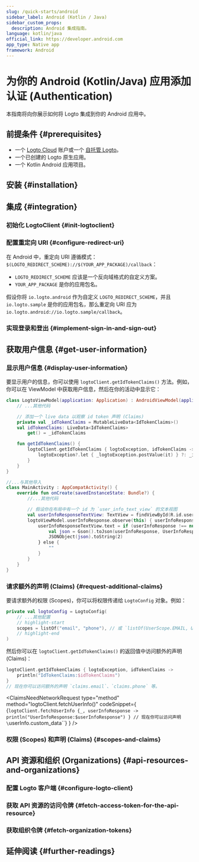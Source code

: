```yaml
---
slug: /quick-starts/android
sidebar_label: Android (Kotlin / Java)
sidebar_custom_props:
  description: Android 集成指南。
language: kotlin/java
official_link: https://developer.android.com
app_type: Native app
framework: Android
---
```





# 为你的 Android (Kotlin/Java) 应用添加认证 (Authentication)

本指南将向你展示如何将 Logto 集成到你的 Android 应用中。

<AndroidGuideTip />

## 前提条件 \{#prerequisites}

- 一个 [Logto Cloud](https://cloud.logto.io) 账户或一个 [自托管 Logto](/introduction/set-up-logto-oss)。
- 一个已创建的 Logto 原生应用。
- 一个 Kotlin Android 应用项目。

## 安装 \{#installation}

<Installation />

## 集成 \{#integration}

### 初始化 LogtoClient \{#init-logtoclient}

<InitLogtoClient />

### 配置重定向 URI \{#configure-redirect-uri}

<SignInFlowSummary />

<ConfigureRedirectUri
  figureSrc="/img/assets/android-redirect-uri.png"
  redirectUri="io.logto.android://io.logto.sample/callback"
/>

在 Android 中，重定向 URI 遵循模式：`$(LOGTO_REDIRECT_SCHEME)://$(YOUR_APP_PACKAGE)/callback`：

- `LOGTO_REDIRECT_SCHEME` 应该是一个反向域格式的自定义方案。
- `YOUR_APP_PACKAGE` 是你的应用包名。

假设你将 `io.logto.android` 作为自定义 `LOGTO_REDIRECT_SCHEME`，并且 `io.logto.sample` 是你的应用包名，那么重定向 URI 应为 `io.logto.android://io.logto.sample/callback`。

### 实现登录和登出 \{#implement-sign-in-and-sign-out}

<ImplementSignInAndSignOut />

<Checkpoint />

## 获取用户信息 \{#get-user-information}

### 显示用户信息 \{#display-user-information}

要显示用户的信息，你可以使用 `logtoClient.getIdTokenClaims()` 方法。例如，你可以在 ViewModel 中获取用户信息，然后在你的活动中显示它：

```kotlin title="LogtoModelView.kt"
class LogtoViewModel(application: Application) : AndroidViewModel(application) {
    // ...其他代码

    // 添加一个 live data 以观察 id token 声明 (Claims)
    private val _idTokenClaims = MutableLiveData<IdTokenClaims>()
    val idTokenClaims: LiveData<IdTokenClaims>
        get() = _idTokenClaims

    fun getIdTokenClaims() {
        logtoClient.getIdTokenClaims { logtoException, idTokenClaims ->
            logtoException?.let { _logtoException.postValue(it) } ?: _idTokenClaims.postValue(idTokenClaims)
        }
    }
}
```

```kotlin title="MainActivity.kt"
//...与其他导入
class MainActivity : AppCompatActivity() {
    override fun onCreate(savedInstanceState: Bundle?) {
        //...其他代码

        // 假设你在布局中有一个 id 为 `user_info_text_view` 的文本视图
        val userInfoResponseTextView: TextView = findViewById(R.id.user_info_text_view)
        logtoViewModel.userInfoResponse.observe(this) { userInfoResponse ->
            userInfoResponseTextView.text = if (userInfoResponse !== null) {
                val json = Gson().toJson(userInfoResponse, UserInfoResponse::class.java)
                JSONObject(json).toString(2)
            } else {
                ""
            }
        }
    }
}
```

### 请求额外的声明 (Claims) \{#request-additional-claims}

<FindUserInfoMissing method="logtoClient.getIdTokenClaims()" />

<ScopesAndClaimsIntroduction />

要请求额外的权限 (Scopes)，你可以将权限传递给 `LogtoConfig` 对象。例如：

```kotlin title="LogtoViewModel.kt"
private val logtoConfig = LogtoConfig(
    // ...其他配置
    // highlight-start
    scopes = listOf("email", "phone"), // 或 `listOf(UserScope.EMAIL, UserScope.PHONE)`
    // highlight-end
)
```

然后你可以在 `logtoClient.getIdTokenClaims()` 的返回值中访问额外的声明 (Claims)：

```kotlin
logtoClient.getIdTokenClaims { logtoException, idTokenClaims ->
    println("IdTokenClaims:$idTokenClaims")
}
// 现在你可以访问额外的声明 `claims.email`、`claims.phone` 等。
```

<ClaimsNeedNetworkRequest
  type="method"
  method="logtoClient.fetchUserInfo()"
  codeSnippet={
    <CodeBlock
      language="kotlin"
      title="LogtoViewModel.kt"
    >{`logtoClient.fetchUserInfo {_, userInfoResponse ->
    println("UserInfoResponse:$userInfoResponse")
}
// 现在你可以访问声明 \`userInfo.custom_data\``}</CodeBlock>
  }
/>

### 权限 (Scopes) 和声明 (Claims) \{#scopes-and-claims}

<ScopesAndClaims />

## API 资源和组织 (Organizations) \{#api-resources-and-organizations}

<ApiResourcesDescription />

### 配置 Logto 客户端 \{#configure-logto-client}

<ConfigApiResources />

### 获取 API 资源的访问令牌 \{#fetch-access-token-for-the-api-resource}

<FetchAccessTokenForApiResources />

### 获取组织令牌 \{#fetch-organization-tokens}

<FetchOrganizationTokenForUser />

## 延伸阅读 \{#further-readings}

<FurtherReadings />
